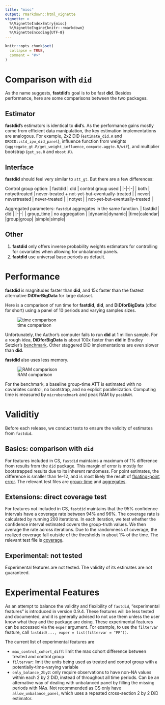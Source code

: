 ```yaml
---
title: "misc"
output: rmarkdown::html_vignette
vignette: >
  %\VignetteIndexEntry{misc}
  %\VignetteEngine{knitr::rmarkdown}
  %\VignetteEncoding{UTF-8}
---
```


```r
knitr::opts_chunk$set(
  collapse = TRUE,
  comment = "#>"
)
```

# Comparison with `did`

As the name suggests, **fastdid**'s goal is to be fast **did**. Besides performance, here are some comparisons between the two packages.

## Estimator

**fastdid**'s estimators is identical to **did**'s. As the performance gains mostly come from efficient data manipulation, the key estimation implementations are analogous. For example, 2x2 DiD (`estimate_did.R` and `DRDID::std_ipw_did_panel`), influence function from weights (`aggregate_gt.R/get_weight_influence`, `compute.aggte.R/wif`), and multiplier bootstrap (`get_se.R` and `mboot.R`).

## Interface

**fastdid** should feel very similar to `att_gt`. But there are a few differences:

Control group option: 
| fastdid | did | control group used |
|-|-|-|
| both | notyettreated | never-treated + not-yet-but-eventually-treated |
| never| nevertreated  | never-treated |
| notyet | | not-yet-but-eventually-treated |

Aggregated parameters: `fastdid` aggregates in the same function.
| fastdid | did |
|-|-|
| group_time | no aggregation |
|dynamic|dynamic|
|time|calendar|
|group|group|
|simple|simple|

## Other

1. **fastdid** only offers inverse probability weights estimators for controlling for covariates when allowing for unbalanced panels.
2. **fastdid** use universal base periods as default. 

# Performance


**fastdid** is magnitudes faster than **did**, and 15x faster than the fastest alternative **DiDforBigData** for large dataset. 

Here is a comparison of run time for **fastdid**, **did**, and **DiDforBigData** (dfbd for short) using a panel of 10 periods and varying samples sizes.

![time comparison](https://i.imgur.com/s5v32Rw.png)

Unfortunately, the Author's computer fails to run **did** at 1 million sample. For a rough idea, **DiDforBigData** is about 100x faster than **did** in Bradley Setzler's [benchmark](https://setzler.github.io/DiDforBigData/articles/Background.html). Other staggered DiD implementations are even slower than **did**. 

**fastdid** also uses less memory.

![RAM comparison](https://i.imgur.com/7emkgOz.png)

For the benchmark, a baseline group-time ATT is estimated with no covariates control, no bootstrap, and no explicit parallelization. Computing time is measured by `microbenchmark` and peak RAM by `peakRAM`.

# Validitiy 

Before each release, we conduct tests to ensure the validity of estimates from `fastdid`.

## Basics: comparison with `did`

For features included in CS, `fastdid` maintains a maximum of 1% difference from results from the `did` package. This margin of error is mostly for bootstrapped results due to its inherent randomess. For point estimates, the difference is smaller than 1e-12, and is most likely the result of [floating-point error](https://en.wikipedia.org/wiki/Floating-point_error_mitigation). The relevant test files are [group-time](https://github.com/TsaiLintung/fastdid/blob/main/inst/tinytest/test_2_compare_gt.R) and [aggregates](https://github.com/TsaiLintung/fastdid/blob/main/inst/tinytest/test_3_compare_agg.R). 

## Extensions: direct coverage test

For features not included in CS, `fastdid` maintains that the 95% confidence intervals have a coverage rate between 94% and 96%. The coverage rate is calculated by running 200 iterations. In each iteration, we test whether the confidence interval estimated covers the group-truth values. We then average the rate across iterations. Due to the randomness of coverage, the realized coverage fall outside of the thresholds in about 1% of the time. The relevant test file is [coverage](https://github.com/TsaiLintung/fastdid/blob/main/inst/tinytest/test_5_coverage.R). 

## Experimental: not tested

Experimental features are not tested. The validity of its estimates are not guaranteed. 

# Experimental Features

As an attempt to balance the validity and flexibility of `fastdid`, "experimental features" is introduced in version 0.9.4. These features will be less tested and documented, and it is generally advised to not use them unless the user know what they and the package are doing. These experimental features can be accessed via the `exper` argument. For example, to use the `filtervar` feature, call `fastdid(..., exper = list(filtervar = "FF"))`. 

The current list of experimental features are

- `max_control_cohort_diff`: limit the max cohort difference between treated and control group
- `filtervar`: limit the units being used as treated and control group with a potentially-time-varying variable
- `only_balance_2by2`: only require observations to have non-NA values within each 2 by 2 DiD, instead of throughout all time periods. Can be an alternative way of dealing with unbalanced panel by filling the missing periods with NAs. Not recommended as CS only have `allow_unbalance_panel`, which uses a repeated cross-section 2 by 2 DiD estimator.
